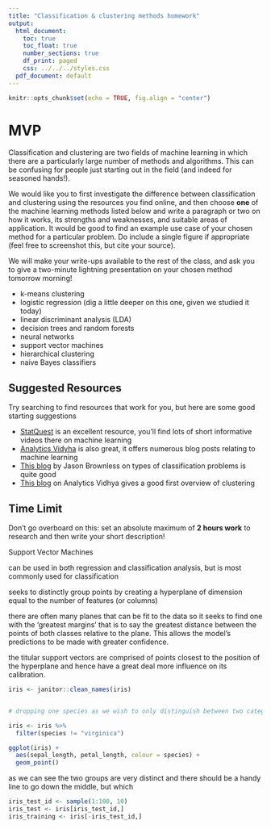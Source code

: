 ```yaml
---
title: "Classification & clustering methods homework"
output:
  html_document:
    toc: true
    toc_float: true
    number_sections: true
    df_print: paged
    css: ../../../styles.css
  pdf_document: default
---
```



```r
knitr::opts_chunk$set(echo = TRUE, fig.align = "center")
```

# MVP

Classification and clustering are two fields of machine learning in which there are a particularly large number of methods and algorithms. This can be confusing for people just starting out in the field (and indeed for seasoned hands!). 

We would like you to first investigate the difference between classification and clustering using the resources you find online, and then choose **one** of the machine learning methods listed below and write a paragraph or two on how it works, its strengths and weaknesses, and suitable areas of application. It would be good to find an example use case of your chosen method for a particular problem. Do include a single figure if appropriate (feel free to screenshot this, but cite your source). 

We will make your write-ups available to the rest of the class, and ask you to give a two-minute lightning presentation on your chosen method tomorrow morning!

* k-means clustering
* logistic regression (dig a little deeper on this one, given we studied it today)
* linear discriminant analysis (LDA)
* decision trees and random forests
* neural networks
* support vector machines
* hierarchical clustering
* naive Bayes classifiers

## Suggested Resources

Try searching to find resources that work for you, but here are some good starting suggestions

* [StatQuest](https://www.youtube.com/user/joshstarmer) is an excellent resource, you'll find lots of short informative videos there on machine learning
* [Analytics Vidyha](https://www.analyticsvidhya.com/blog/) is also great, it offers numerous blog posts relating to machine learning
* [This blog](https://machinelearningmastery.com/types-of-classification-in-machine-learning/) by Jason Brownless on types of classification problems is quite good
* [This blog](https://www.analyticsvidhya.com/blog/2016/11/an-introduction-to-clustering-and-different-methods-of-clustering/) on Analytics Vidhya gives a good first overview of clustering

## Time Limit

Don't go overboard on this: set an absolute maximum of **2 hours work** to research and then write your short description! 





Support Vector Machines



can be used in both regression and classification analysis, but is most commonly used for classification

seeks to distinctly group points by creating a hyperplane of dimension equal to the number of features
(or columns)

there are often many planes that can be fit to the data so it seeks to find one with the 'greatest margins'
that is to say the greatest distance between the points of both classes relative to the plane. This allows
the model's predictions to be made with greater confidence.

the titular support vectors are comprised of points closest to the position of the hyperplane and hence 
have a great deal more influence on its calibration.




```r
iris <- janitor::clean_names(iris)


# dropping one species as we wish to only distinguish between two categories

iris <- iris %>% 
  filter(species != "virginica")
```

```r
ggplot(iris) +
  aes(sepal_length, petal_length, colour = species) +
  geom_point()
```

as we can see the two groups are very distinct and there should be a handy line to go down the middle, but
which

```r
iris_test_id <- sample(1:100, 10)
iris_test <- iris[iris_test_id,]
iris_training <- iris[-iris_test_id,]
```

